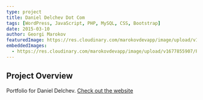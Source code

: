 ```yaml
---
type: project
title: Daniel Delchev Dot Com
tags: [WordPress, JavaScript, PHP, MySQL, CSS, Bootstrap]
date: 2015-03-10
author: Georgi Marokov
featuredImage: https://res.cloudinary.com/marokovdevapp/image/upload/v1677571803/Projects/ahrida.org/Screenshot_2023-02-28_100645_azqinz.jpg
embeddedImages:
  - https://res.cloudinary.com/marokovdevapp/image/upload/v1677855907/Projects/daniel-delchev.com/screencapture-daniel-delchev-1512904316548_jzwkgq.jpg
---
```


## Project Overview

Portfolio for Daniel Delchev. [Check out the website](https://daniel-delchev.com)

<GatsbyImage alt="The black page in app screenshot" image={props.embedded.image1} />
